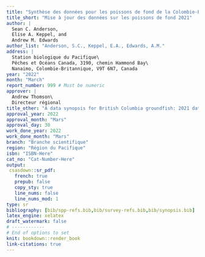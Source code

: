 ```yaml
---
title: "Synthèse des données pour les poissons de fond de la Colombie-Britannique : mise à jour des données de 2021"
title_short: "Mise à jour des données sur les poissons de fond 2021"
author: |
  Sean C. Anderson,
  Elise A. Keppel, and
  Andrew M. Edwards
author_list: "Anderson, S.C., Keppel, E.A., Edwards, A.M."
address: |
  Station biologique du Pacifique\
  Pêches et Océans Canada, 3190, chemin Hammond Bay\
  Nanaimo, Colombie-Britannique, V9T 6N7, Canada
year: "2022"
month: "March"
report_number: 999 # Must be numeric
approver: |
  Andrew Thomson\
  Directeur régional
title_other: "A data synopsis for British Columbia groundfish: 2021 data update"
approval_year: 2022
approval_month: "Mars"
approval_day: 30
work_done_year: 2022
work_done_month: "Mars"
branch: "Branche scientifique"
region: "Région du Pacifique"
isbn: "ISBN-Here"
cat_no: "Cat-Number-Here"
output:
 csasdown::sr_pdf:
   french: true
   prepub: false
   copy_sty: true
   line_nums: false
   line_nums_mod: 1
type: sr
bibliography: [bib/spp-refs.bib,bib/survey-refs.bib,bib/synopsis.bib]
latex_engine: xelatex
draft_watermark: false
# ------------
# End of options to set
knit: bookdown::render_book
link-citations: true
---
```



